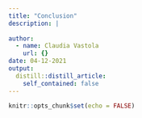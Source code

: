 ```yaml
---
title: "Conclusion"
description: |
 
author:
  - name: Claudia Vastola
    url: {}
date: 04-12-2021
output:
  distill::distill_article:
    self_contained: false
---
```


```r
knitr::opts_chunk$set(echo = FALSE)
```



